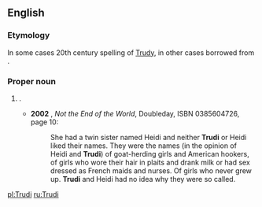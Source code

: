==English==

===Etymology===
In some cases 20th century spelling of [[Trudy]], in other cases borrowed from {{etyl|de|en}} {{term|Trudi|lang=de}}.

===Proper noun===
{{en-proper noun}}

# {{given name|female|from=Germanic}}.
#* '''2002''' {{w|Kate Atkinson}}, ''Not the End of the World'', Doubleday, ISBN 0385604726, page 10:
#*:She had a twin sister named Heidi and neither '''Trudi''' or Heidi liked their names. They were the names (in the opinion of Heidi and '''Trudi''') of goat-herding girls and American hookers, of girls who wore their hair in plaits and drank milk or had sex dressed as French maids and nurses. Of girls who never grew up. '''Trudi''' and Heidi had no idea why they were so called.

[[pl:Trudi]]
[[ru:Trudi]]